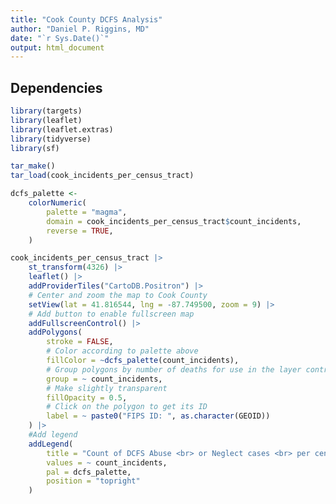 ```yaml
---
title: "Cook County DCFS Analysis"
author: "Daniel P. Riggins, MD"
date: "`r Sys.Date()`"
output: html_document
---
```


## Dependencies

```r
library(targets)
library(leaflet)
library(leaflet.extras)
library(tidyverse)
library(sf)
```

```r
tar_make()
tar_load(cook_incidents_per_census_tract)
```

```r
dcfs_palette <-
    colorNumeric(
        palette = "magma",
        domain = cook_incidents_per_census_tract$count_incidents,
        reverse = TRUE,
    )

cook_incidents_per_census_tract |> 
    st_transform(4326) |> 
    leaflet() |> 
    addProviderTiles("CartoDB.Positron") |> 
    # Center and zoom the map to Cook County
    setView(lat = 41.816544, lng = -87.749500, zoom = 9) |> 
    # Add button to enable fullscreen map
    addFullscreenControl() |> 
    addPolygons(
        stroke = FALSE,
        # Color according to palette above
        fillColor = ~dcfs_palette(count_incidents),
        # Group polygons by number of deaths for use in the layer control
        group = ~ count_incidents,
        # Make slightly transparent
        fillOpacity = 0.5,
        # Click on the polygon to get its ID
        label = ~ paste0("FIPS ID: ", as.character(GEOID))
    ) |> 
    #Add legend
    addLegend(
        title = "Count of DCFS Abuse <br> or Neglect cases <br> per census tract <br> in Cook County, IL <br> from 2016-2021",
        values = ~ count_incidents,
        pal = dcfs_palette,
        position = "topright"
    )
```
